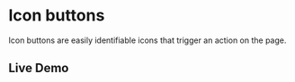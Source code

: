 # Icon buttons

Icon buttons are easily identifiable icons that trigger an action on the page.

## Live Demo


<StorybookIFrame storyId="components-icon-button" />
